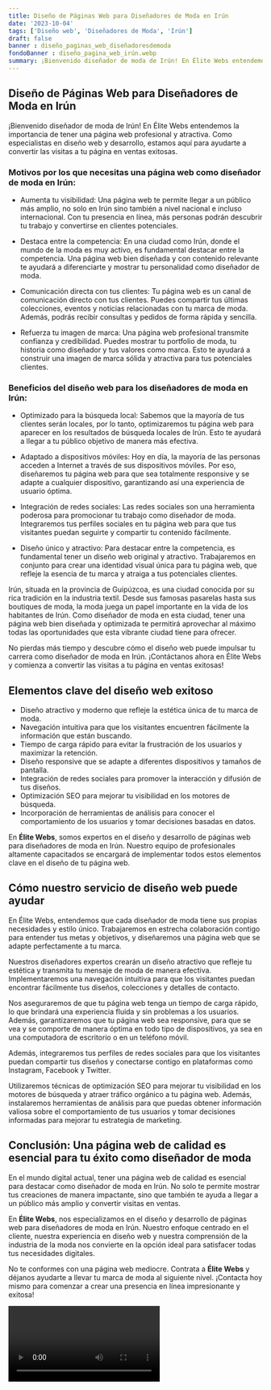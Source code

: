```yaml
---
title: Diseño de Páginas Web para Diseñadores de Moda en Irún
date: '2023-10-04'
tags: ['Diseño web', 'Diseñadores de Moda', 'Irún']
draft: false
banner : diseño_paginas_web_diseñadoresdemoda
fondoBanner : diseño_pagina_web_irún.webp
summary: ¡Bienvenido diseñador de moda de Irún! En Élite Webs entendemos la importancia de tener una página web profesional y atractiva. Como especialistas en diseño web y desarrollo, estamos aquí para ayudarte a convertir las visitas a tu página en ventas exitosas.
---
```


## Diseño de Páginas Web para Diseñadores de Moda en Irún

¡Bienvenido diseñador de moda de Irún! En Élite Webs entendemos la importancia de tener una página web profesional y atractiva. Como especialistas en diseño web y desarrollo, estamos aquí para ayudarte a convertir las visitas a tu página en ventas exitosas.

### Motivos por los que necesitas una página web como diseñador de moda en Irún:

- Aumenta tu visibilidad: Una página web te permite llegar a un público más amplio, no solo en Irún sino también a nivel nacional e incluso internacional. Con tu presencia en línea, más personas podrán descubrir tu trabajo y convertirse en clientes potenciales.

- Destaca entre la competencia: En una ciudad como Irún, donde el mundo de la moda es muy activo, es fundamental destacar entre la competencia. Una página web bien diseñada y con contenido relevante te ayudará a diferenciarte y mostrar tu personalidad como diseñador de moda.

- Comunicación directa con tus clientes: Tu página web es un canal de comunicación directo con tus clientes. Puedes compartir tus últimas colecciones, eventos y noticias relacionadas con tu marca de moda. Además, podrás recibir consultas y pedidos de forma rápida y sencilla.

- Refuerza tu imagen de marca: Una página web profesional transmite confianza y credibilidad. Puedes mostrar tu portfolio de moda, tu historia como diseñador y tus valores como marca. Esto te ayudará a construir una imagen de marca sólida y atractiva para tus potenciales clientes.

### Beneficios del diseño web para los diseñadores de moda en Irún:

- Optimizado para la búsqueda local: Sabemos que la mayoría de tus clientes serán locales, por lo tanto, optimizaremos tu página web para aparecer en los resultados de búsqueda locales de Irún. Esto te ayudará a llegar a tu público objetivo de manera más efectiva.

- Adaptado a dispositivos móviles: Hoy en día, la mayoría de las personas acceden a Internet a través de sus dispositivos móviles. Por eso, diseñaremos tu página web para que sea totalmente responsive y se adapte a cualquier dispositivo, garantizando así una experiencia de usuario óptima.

- Integración de redes sociales: Las redes sociales son una herramienta poderosa para promocionar tu trabajo como diseñador de moda. Integraremos tus perfiles sociales en tu página web para que tus visitantes puedan seguirte y compartir tu contenido fácilmente.

- Diseño único y atractivo: Para destacar entre la competencia, es fundamental tener un diseño web original y atractivo. Trabajaremos en conjunto para crear una identidad visual única para tu página web, que refleje la esencia de tu marca y atraiga a tus potenciales clientes.

Irún, situada en la provincia de Guipúzcoa, es una ciudad conocida por su rica tradición en la industria textil. Desde sus famosas pasarelas hasta sus boutiques de moda, la moda juega un papel importante en la vida de los habitantes de Irún. Como diseñador de moda en esta ciudad, tener una página web bien diseñada y optimizada te permitirá aprovechar al máximo todas las oportunidades que esta vibrante ciudad tiene para ofrecer.

No pierdas más tiempo y descubre cómo el diseño web puede impulsar tu carrera como diseñador de moda en Irún. ¡Contáctanos ahora en Élite Webs y comienza a convertir las visitas a tu página en ventas exitosas!

<GifSeo />

<Cta />

## Elementos clave del diseño web exitoso 

- Diseño atractivo y moderno que refleje la estética única de tu marca de moda.
- Navegación intuitiva para que los visitantes encuentren fácilmente la información que están buscando.
- Tiempo de carga rápido para evitar la frustración de los usuarios y maximizar la retención.
- Diseño responsive que se adapte a diferentes dispositivos y tamaños de pantalla.
- Integración de redes sociales para promover la interacción y difusión de tus diseños.
- Optimización SEO para mejorar tu visibilidad en los motores de búsqueda.
- Incorporación de herramientas de análisis para conocer el comportamiento de los usuarios y tomar decisiones basadas en datos.

En **Élite Webs**, somos expertos en el diseño y desarrollo de páginas web para diseñadores de moda en Irún. Nuestro equipo de profesionales altamente capacitados se encargará de implementar todos estos elementos clave en el diseño de tu página web.

## Cómo nuestro servicio de diseño web puede ayudar

En Élite Webs, entendemos que cada diseñador de moda tiene sus propias necesidades y estilo único. Trabajaremos en estrecha colaboración contigo para entender tus metas y objetivos, y diseñaremos una página web que se adapte perfectamente a tu marca.

Nuestros diseñadores expertos crearán un diseño atractivo que refleje tu estética y transmita tu mensaje de moda de manera efectiva. Implementaremos una navegación intuitiva para que los visitantes puedan encontrar fácilmente tus diseños, colecciones y detalles de contacto.

Nos aseguraremos de que tu página web tenga un tiempo de carga rápido, lo que brindará una experiencia fluida y sin problemas a los usuarios. Además, garantizaremos que tu página web sea responsive, para que se vea y se comporte de manera óptima en todo tipo de dispositivos, ya sea en una computadora de escritorio o en un teléfono móvil.

Además, integraremos tus perfiles de redes sociales para que los visitantes puedan compartir tus diseños y conectarse contigo en plataformas como Instagram, Facebook y Twitter.

Utilizaremos técnicas de optimización SEO para mejorar tu visibilidad en los motores de búsqueda y atraer tráfico orgánico a tu página web. Además, instalaremos herramientas de análisis para que puedas obtener información valiosa sobre el comportamiento de tus usuarios y tomar decisiones informadas para mejorar tu estrategia de marketing.

## Conclusión: Una página web de calidad es esencial para tu éxito como diseñador de moda

En el mundo digital actual, tener una página web de calidad es esencial para destacar como diseñador de moda en Irún. No solo te permite mostrar tus creaciones de manera impactante, sino que también te ayuda a llegar a un público más amplio y convertir visitas en ventas.

En **Élite Webs**, nos especializamos en el diseño y desarrollo de páginas web para diseñadores de moda en Irún. Nuestro enfoque centrado en el cliente, nuestra experiencia en diseño web y nuestra comprensión de la industria de la moda nos convierte en la opción ideal para satisfacer todas tus necesidades digitales.

No te conformes con una página web mediocre. Contrata a **Élite Webs** y déjanos ayudarte a llevar tu marca de moda al siguiente nivel. ¡Contacta hoy mismo para comenzar a crear una presencia en línea impresionante y exitosa!

<Video />

<CtaBot job='Diseñadores de Moda' city='Irún'/>

<Gmaps query='Irún+españa+maps' />